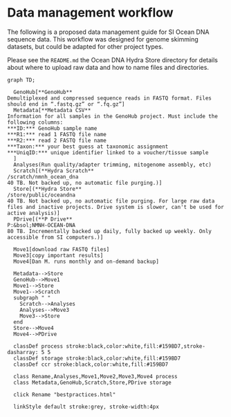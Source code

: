 # Data management workflow

The following is a proposed data management guide for SI Ocean DNA sequence data. This workflow was designed for genome skimming datasets, but could be adapted for other project types. 

::: {.callout-important}
Please see the `README.md` the Ocean DNA Hydra Store directory for details about where to upload raw data and how to name files and directories.
:::

```mermaid
graph TD;

  GenoHub[**GenoHub**
Demultiplexed and compressed sequence reads in FASTQ format. Files should end in “.fastq.gz” or “.fq.gz”]
  Metadata[**Metadata CSV**
Information for all samples in the GenoHub project. Must include the following columns:
***ID:*** GenoHub sample name
***R1:*** read 1 FASTQ file name
***R2:*** read 2 FASTQ file name
***Taxon:*** your best guess at taxonomic assignment
***UniqID:*** unique identifier linked to a voucher/tissue sample
  ]
  Analyses(Run quality/adapter trimming, mitogenome assembly, etc)
  Scratch[(**Hydra Scratch**
/scratch/nmnh_ocean_dna
40 TB. Not backed up, no automatic file purging.)]
  Store[(**Hydra Store**
/store/public/oceandna
40 TB. Not backed up, no automatic file purging. For large raw data files and inactive projects. Drive system is slower, can't be used for active analysis)]
  PDrive[(**P Drive**
P:&bsol;NMNH-OCEAN-DNA
80 TB. Incrementally backed up daily, fully backed up weekly. Only accessible from SI computers.)]
  
  Move1[download raw FASTQ files]  
  Move3[copy important results]
  Move4[Dan M. runs monthly and on-demand backup]

  Metadata-->Store
  GenoHub-->Move1
  Move1-->Store
  Move1-->Scratch
  subgraph " "
    Scratch-->Analyses
    Analyses-->Move3
    Move3-->Store
  end
  Store-->Move4
  Move4-->PDrive

  classDef process stroke:black,color:white,fill:#159BD7,stroke-dasharray: 5 5
  classDef storage stroke:black,color:white,fill:#159BD7
  classDef ccr stroke:black,color:white,fill:#159BD7

  class Rename,Analyses,Move1,Move2,Move3,Move4 process
  class Metadata,GenoHub,Scratch,Store,PDrive storage

  click Rename "bestpractices.html"

  linkStyle default stroke:grey, stroke-width:4px

```
